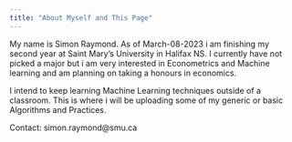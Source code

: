 ```yaml
---
title: "About Myself and This Page"
---
```


My name is Simon Raymond. As of March-08-2023 i am finishing my second year at Saint Mary's University in Halifax NS. I currently have not picked a major but i am very interested in Econometrics and Machine learning and am planning on taking a honours in economics.

I intend to keep learning Machine Learning techniques outside of a classroom. This is where i will be uploading some of my generic or basic Algorithms and Practices. 


Contact: simon.raymond@smu.ca

